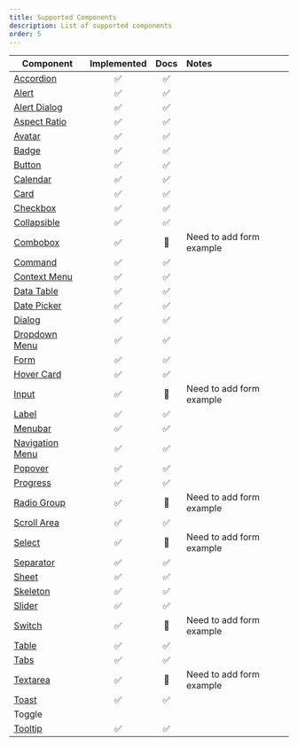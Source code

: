 ```yaml
---
title: Supported Components
description: List of supported components
order: 5
---
```


| Component                                           | Implemented | Docs | Notes                    |
| --------------------------------------------------- | :---------: | :--: | :----------------------- |
| [Accordion](/docs/components/accordion)             |     ✅      |  ✅  |                          |
| [Alert](/docs/components/alert)                     |     ✅      |  ✅  |                          |
| [Alert Dialog](/docs/components/alert-dialog)       |     ✅      |  ✅  |                          |
| [Aspect Ratio](/docs/components/aspect-ratio)       |     ✅      |  ✅  |                          |
| [Avatar](/docs/components/avatar)                   |     ✅      |  ✅  |                          |
| [Badge](/docs/components/badge)                     |     ✅      |  ✅  |                          |
| [Button](/docs/components/button)                   |     ✅      |  ✅  |                          |
| [Calendar](/docs/components/calendar)               |     ✅      |  ✅  |                          |
| [Card](/docs/components/card)                       |     ✅      |  ✅  |                          |
| [Checkbox](/docs/components/checkbox)               |     ✅      |  ✅  |                          |
| [Collapsible](/docs/components/collapsible)         |     ✅      |  ✅  |                          |
| [Combobox](/docs/components/combobox)               |     ✅      |  🚧  | Need to add form example |
| [Command](/docs/components/command)                 |     ✅      |  ✅  |                          |
| [Context Menu](/docs/components/context-menu)       |     ✅      |  ✅  |                          |
| [Data Table](/docs/components/data-table)           |     ✅      |  ✅  |                          |
| [Date Picker](/docs/components/date-picker)         |     ✅      |  ✅  |                          |
| [Dialog](/docs/components/dialog)                   |     ✅      |  ✅  |                          |
| [Dropdown Menu](/docs/components/dropdown-menu)     |     ✅      |  ✅  |                          |
| [Form](/docs/components/form)                       |     ✅      |  ✅  |                          |
| [Hover Card](/docs/components/hover-card)           |     ✅      |  ✅  |                          |
| [Input](/docs/components/input)                     |     ✅      |  🚧  | Need to add form example |
| [Label](/docs/components/label)                     |     ✅      |  ✅  |                          |
| [Menubar](/docs/components/menubar)                 |     ✅      |  ✅  |                          |
| [Navigation Menu](/docs/components/navigation-menu) |     ✅      |  ✅  |                          |
| [Popover](/docs/components/popover)                 |     ✅      |  ✅  |                          |
| [Progress](/docs/components/progress)               |     ✅      |  ✅  |                          |
| [Radio Group](/docs/components/radio-group)         |     ✅      |  🚧  | Need to add form example |
| [Scroll Area](/docs/components/scroll-area)         |     ✅      |  ✅  |                          |
| [Select](/docs/components/select)                   |     ✅      |  🚧  | Need to add form example |
| [Separator](/docs/components/separator)             |     ✅      |  ✅  |                          |
| [Sheet](/docs/components/sheet)                     |     ✅      |  ✅  |
| [Skeleton](/docs/components/skeleton)               |     ✅      |  ✅  |                          |
| [Slider](/docs/components/slider)                   |     ✅      |  ✅  |                          |
| [Switch](/docs/components/switch)                   |     ✅      |  🚧  | Need to add form example |
| [Table](/docs/components/table)                     |     ✅      |  ✅  |                          |
| [Tabs](/docs/components/tabs)                       |     ✅      |  ✅  |                          |
| [Textarea](/docs/components/textarea)               |     ✅      |  🚧  | Need to add form example |
| [Toast](/docs/components/toast)                     |     ✅      |  ✅  |                          |
| Toggle                                              |             |      |                          |
| [Tooltip](/docs/components/tooltip)                 |     ✅      |  ✅  |                          |
